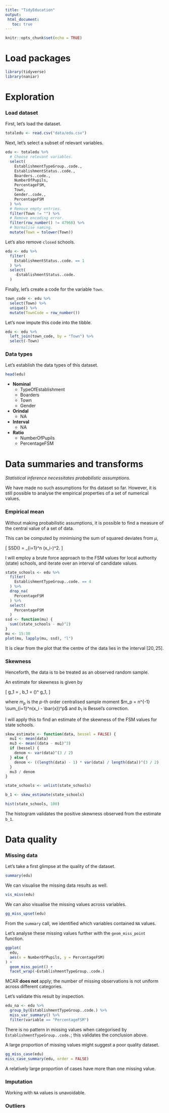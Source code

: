 ```yaml
---
title: "TidyEducation"
output:
 html_document:
   toc: true
---
```


```r
knitr::opts_chunk$set(echo = TRUE)
```

# Load packages

```r
library(tidyverse)
library(naniar)
```

# Exploration

### Load dataset

First, let's load the dataset.

```r
totaledu <- read.csv("data/edu.csv")
```

Next, let's select a subset of relevant variables.

```r
edu <- totaledu %>%
  # Choose relevant variables.
  select(
    EstablishmentTypeGroup..code.,
    EstablishmentStatus..code.,
    Boarders..code.,
    NumberOfPupils,
    PercentageFSM,
    Town,
    Gender..code.,
    PercentageFSM
  ) %>%
  # Remove empty entries.
  filter(Town != "") %>%
  # Remove encoding error.
  filter(row_number() != 47968) %>%
  # Normalise naming.
  mutate(Town = tolower(Town))
```

Let's also remove `closed` schools.

```r
edu <- edu %>%
  filter(
    EstablishmentStatus..code. == 1
  ) %>%
  select(
    -EstablishmentStatus..code.
  )
```

Finally, let's create a code for the variable `Town`.

```r
town_code <- edu %>%
  select(Town) %>%
  unique() %>%
  mutate(TownCode = row_number())
```

Let's now impute this code into the tibble.

```r
edu <- edu %>%
  left_join(town_code, by = "Town") %>%
  select(-Town)
```

### Data types

Let's establish the data types of this dataset.

```r
head(edu)
```

* **Nominal**
  * TypeOfEstablishment
  * Boarders
  * Town
  * Gender
* **Orindal**
  * NA
* **Interval**
  * NA
* **Ratio**
  * NumberOfPupils
  * PercentageFSM


# Data summaries and transforms

*Statistical inference necessitates probabilistic assumptions.*

We have made no such assumptions for ths dataset so far. However, it is still possible to analyse
the empirical properties of a set of numerical values.

### Empirical mean

Without making probabilistic assumptions, it is possible to find a measure of the central value of a set of data.

This can be computed by minimising the sum of squared deviates from $\mu$,

\[
  SSD(\mu) = \sum_{i=1}^n (x_i-\mu)^2.
\]

I will employ a brute force approach to the FSM values for local authority (state) schools,
and iterate over an interval of candidate values.

```r
state_schools <- edu %>%
  filter(
    EstablishmentTypeGroup..code. == 4
  ) %>%
  drop_na(
    PercentageFSM
  ) %>%
  select(
    PercentageFSM
  )
ssd <- function(mu) {
  sum((state_schools - mu)^2)
}
mu <- 15:30
plot(mu, lapply(mu, ssd), "l")
```

It is clear from the plot that the centre of the data lies in the interval $[20,25]$.

### Skewness

Henceforth, the data is to be treated as an observed random sample.

An estimate for skewness is given by

\[
  g_1 = \frac{m_3}{m_2^{3/2}}, \hspace{5pt} b_1 = (\frac{n-1}{n})^\frac{3}{2} \cdot g_1,
\]

where $m_p$ is the $p$-th order centralised sample moment $m_p = n^{-1} \sum_{i=1}^n(x_i - \bar{x})^p$
and $b_1$ is Bessel's correction.

I will apply this to find an estimate of the skewness of the FSM values for state schools.

```r
skew_estimate <- function(data, bessel = FALSE) {
  mu1 <- mean(data)
  mu3 <- mean((data - mu1)^3)
  if (bessel) {
    denom <- var(data)^(3 / 2)
  } else {
    denom <- ((length(data) - 1) * var(data) / length(data))^(3 / 2)
  }
  mu3 / denom
}

state_schools <- unlist(state_schools)

b_1 <- skew_estimate(state_schools)

hist(state_schools, 100)
```

The histogram validates the positive skewness observed from the estimate `b_1`.

# Data quality

### Missing data

Let's take a first glimpse at the quality of the dataset.

```r
summary(edu)
```

We can visualise the missing data results as well.

```r
vis_miss(edu)
```

We can also visualise the missing values across variables.

```r
gg_miss_upset(edu)
```

From the `summary` call, we identified which variables contained `NA` values.

Let's analyse these missing values further with the `geom_miss_point` function.

```r
ggplot(
  edu,
  aes(x = NumberOfPupils, y = PercentageFSM)
) +
  geom_miss_point() +
  facet_wrap(~EstablishmentTypeGroup..code.)
```

MCAR **does not** apply; the number of missing observations is not uniform across different categories.

Let's validate this result by inspection.

```r
edu_na <- edu %>%
  group_by(EstablishmentTypeGroup..code.) %>%
  miss_var_summary() %>%
  filter(variable == "PercentageFSM")
```

There is no pattern in missing values when categorised by `EstablishmentTypeGroup..code.`; this validates the conclusion above.

A large proportion of missing values might suggest a poor quality dataset.

```r
gg_miss_case(edu)
miss_case_summary(edu, order = FALSE)
```

A relatively large proportion of cases have more than one missing value.

### Imputation

Working with `NA` values is unavoidable.


### Outliers
